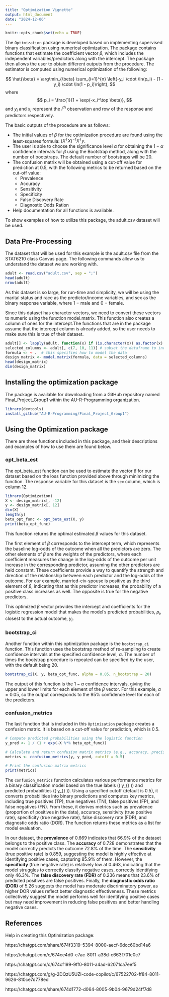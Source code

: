 ```yaml
---
title: "Optimization Vignette"
output: html_document
date: "2024-12-06"
---
```


```r
knitr::opts_chunk$set(echo = TRUE)
```

The `Optimization` package is developed based on implementing supervised binary classification using numerical optimization. The package contains functions that estimate the coefficient vector $\beta$, which includes the independent variables/predictors along with the intercept. The package then allows the user to obtain different outputs from the procedure. The estimator is computed using numerical optimization of the following: 

$$
\hat{\beta} = \arg\min_{\beta} \sum_{i=1}^{n} \left(-y_i \cdot \ln(p_i) - (1 - y_i) \cdot \ln(1 - p_i)\right),
$$
where
$$
p_i = \frac{1}{1 + \exp(-x_i^\top \beta)},
$$
and $y_i$ and $x_i$ represent the $i^{th}$ observation and row of the response and predictors respectively. 

The basic outputs of the procedure are as follows: 

- The initial values of $\beta$ for the optimization procedure are found using the least-squares formula: $(X^T X)^{-1} X^T y$.
- The user is able to choose the significance level $\alpha$ for obtaining the $1 - \alpha$ confidence intervals for $\beta$ using the Bootstrap method, along with the number of bootstraps. The default number of bootstraps will be 20. 
- The confusion matrix will be obtained using a cut-off value for prediction at 0.5, with the following metrics to be returned based on the cut-off value: 
  - Prevalence
  - Accuracy
  - Sensitivity
  - Specificity
  - False Discovery Rate
  - Diagnostic Odds Ration
- Help documentation for all functions is available. 

To show examples of how to utilize this package, the adult.csv dataset will be used. 

## Data Pre-Processing

The dataset that will be used for this example is the adult.csv file from the STAT6210 class Canvas page. The following commands allow us to understand the dataset we are working with.

```r
adult <- read.csv("adult.csv", sep = ";")
head(adult)
nrow(adult)
```

As this dataset is so large, for run-time and simplicity, we will be using the marital status and race as the predictor/income variables, and sex as the binary response variable, where 1 = male and 0 = female. 

Since this dataset has character vectors, we need to convert these vectors to numeric using the function model.matrix. This function also creates a column of ones for the intercept.The functions that are in the package assume that the intercept column is already added, so the user needs to make sure this is true of their dataset. 


```r
adult[] <- lapply(adult, function(x) if (is.character(x)) as.factor(x) else x)
selected_columns <- adult[, c(7, 10, 11)] # subset the dataframe to include only columns 7, 10, and 11
formula <- ~ .  # this specifies how to model the data
design_matrix <- model.matrix(formula, data = selected_columns)
head(design_matrix)
dim(design_matrix)
```


## Installing the optimization package

The package is available for downloading from a GitHub repository named Final_Project_Group1 within the AU-R-Programming organization. 

```r
library(devtools)
install_github("AU-R-Programming/Final_Project_Group1")
```


## Using the Optimization package
There are three functions included in this package, and their descriptions and examples of how to use them are found below. 

### opt_beta_est

The opt_beta_est function can be used to estimate the vector $\beta$ for our dataset based on the loss function provided above through minimizing the function. The response variable for this dataset is the `sex` column, which is column 12. 

```r
library(Optimization)
X <- design_matrix[, -12]
y <- design_matrix[, 12]
dim(X) 
length(y)
beta_opt_func <- opt_beta_est(X, y)
print(beta_opt_func)

```
This function returns the optimal estimated $\beta$ values for this dataset. 

The first element of $\beta$ corresponds to the intercept term, which represents the baseline log-odds of the outcome when all the predictors are zero. The other elements of $\beta$ are the weights of the predictors, where each coefficient measures the change in the log-odds of the outcome per unit increase in the corresponding predictor, assuming the other predictors are held constant. These coefficients provide a way to quantify the strength and direction of the relationship between each predictor and the log-odds of the outcome. For our example, married-civ-spouse is positive as the third element of $\beta$, indicating that as this predictor increases, the probability of a positive class increases as well. The opposite is true for the negative predictors. 

This optimized $\beta$ vector provides the intercept and coefficients for the logistic regression model that makes the model's predicted probabilities, $p_i$, closest to the actual outcome, $y_i$.

### bootstrap_ci

Another function within this optimization package is the `bootstrap_ci` function. This function uses the bootstrap method of re-sampling to create confidence intervals at the specified confidence level, $\alpha$. The number of times the bootstrap procedure is repeated can be specified by the user, with the default being 20. 

```r
bootstrap_ci(X, y, beta_opt_func, alpha = 0.05, n_bootstrap = 20)
```
The output of  this function is the $1 - \alpha$ confidence intervals, giving the upper and lower limits for each element of the $\beta$ vector. For this example, $\alpha = 0.05$, so the output corresponds to the 95% confidence level for each of the predictors. 


### confusion_metrics

The last function that is included in this `Optimization` package creates a confusion matrix. It is based on a cut-off value for prediction, which is 0.5.

```r
# Compute predicted probabilities using the logistic function
y_pred <- 1 / (1 + exp(-X %*% beta_opt_func))  

# Calculate and return confusion matrix metrics (e.g., accuracy, precision, recall)
metrics <- confusion_metrics(y, y_pred, cutoff = 0.5)

# Print the confusion matrix metrics
print(metrics)

```
The `confusion_metrics` function calculates various performance metrics for a binary classification model based on the true labels (\( y_{\text{true}} \)) and predicted probabilities (\( y_{\text{pred}} \)). Using a specified cutoff (default is 0.5), it converts probabilities into binary predictions and computes key metrics, including true positives (TP), true negatives (TN), false positives (FP), and false negatives (FN). From these, it derives metrics such as prevalence (proportion of positives in the data), accuracy, sensitivity (true positive rate), specificity (true negative rate), false discovery rate (FDR), and diagnostic odds ratio (DOR). The function returns these metrics as a list for model evaluation.

In our dataset, the **prevalence** of 0.669 indicates that 66.9% of the dataset belongs to the positive class. The **accuracy** of 0.728 demonstrates that the model correctly predicts the outcome 72.8% of the time. The **sensitivity** (true positive rate) is 0.859, suggesting the model is highly effective at identifying positive cases, capturing 85.9% of them. However, the **specificity** (true negative rate) is relatively low at 0.463, indicating that the model struggles to correctly classify negative cases, correctly identifying only 46.3%. The **false discovery rate (FDR)** of 0.236 means that 23.6% of predicted positives are false positives. Finally, the **diagnostic odds ratio (DOR)** of 5.26 suggests the model has moderate discriminatory power, as higher DOR values reflect better diagnostic effectiveness. These metrics collectively suggest the model performs well for identifying positive cases but may need improvement in reducing false positives and better handling negative cases.


## References 
Help in creating this Optimization package: 

https://chatgpt.com/share/674f3319-5394-8000-aecf-6dcc60bd14a6

https://chatgpt.com/c/674ce4d0-c7ac-8011-a38d-c663f701e0c7

https://chatgpt.com/c/674cf199-9ff0-8011-a4ad-62071ca7eef5

https://chatgpt.com/g/g-2DQzU5UZl-code-copilot/c/67522702-ff84-8011-9626-810ce7d778ed

https://chatgpt.com/share/674d1772-d064-8005-9b04-9679d24ff7d8


